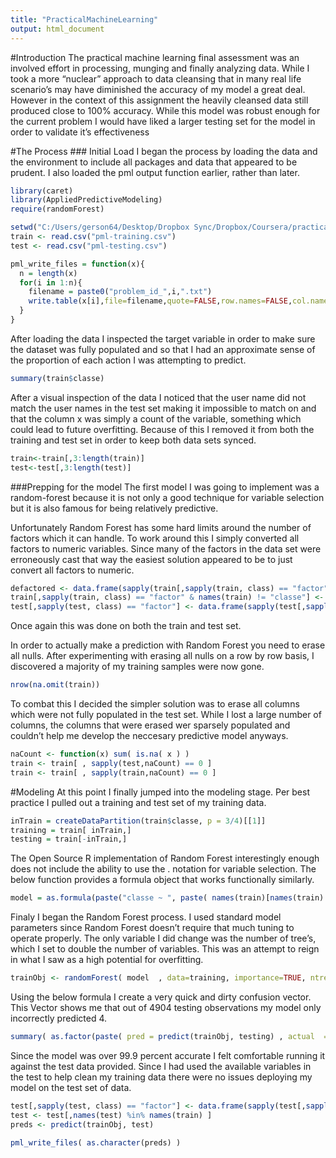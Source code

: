 ```yaml
---
title: "PracticalMachineLearning"
output: html_document
---
```


#Introduction
The practical machine learning final assessment was an involved effort in processing, munging and finally analyzing data.  While I took a more "nuclear" approach to data cleansing that in many real life scenario's may have diminished the accuracy of my model a great deal.  However in the context of this assignment the heavily cleansed data still produced close to 100% accuracy.  While this model was robust enough for the current problem I would have liked a larger testing set for the model in order to validate it's effectiveness

#The Process
### Initial Load
I began the process by loading the data and the environment to include all packages and data that appeared to be prudent.  I also loaded the pml output function earlier, rather than later. 


```r
library(caret)
library(AppliedPredictiveModeling)
require(randomForest)

setwd("C:/Users/gerson64/Desktop/Dropbox Sync/Dropbox/Coursera/practicalMachineLearning/project/")
train <- read.csv("pml-training.csv")
test <- read.csv("pml-testing.csv")

pml_write_files = function(x){
  n = length(x)
  for(i in 1:n){
    filename = paste0("problem_id_",i,".txt")
    write.table(x[i],file=filename,quote=FALSE,row.names=FALSE,col.names=FALSE)
  }
}
```


After loading the data I inspected the target variable in order to make sure the dataset was fully populated and so that I had an approximate sense of the proportion of each action I was attempting to predict.  

```r
summary(train$classe)
```

After a visual inspection of the data I noticed that the user name did not match the user names in the test set making it impossible to match on and that the column x was simply a count of the variable, something which could lead to future overfitting.  Because of this I removed it from both the training and test set in order to keep both data sets synced.

```r
train<-train[,3:length(train)]
test<-test[,3:length(test)]
```


###Prepping for the model
The first model I was going to implement was a random-forest because it is not only a good technique for variable selection but it is also famous for being relatively predictive.  

Unfortunately Random Forest has some hard limits around the number of factors which it can handle.  To work around this I simply converted all factors to numeric variables.  Since many of the factors in the data set were erroneously cast that way the easiest solution appeared to be to just convert all factors to numeric.  

```r
defactored <- data.frame(sapply(train[,sapply(train, class) == "factor"], as.numeric))
train[,sapply(train, class) == "factor" & names(train) != "classe"] <- defactored[,1:length(defactored) - 1]
test[,sapply(test, class) == "factor"] <- data.frame(sapply(test[,sapply(test, class) == "factor"], as.numeric))
```
Once again this was done on both the train and test set.  

In order to actually make a prediction with Random Forest you need to erase all nulls.  After experimenting with erasing all nulls on a row by row basis, I discovered a majority of my training samples were now gone.  

```r
nrow(na.omit(train))
```

To combat this I decided the simpler solution was to erase all columns which were not fully populated in the test set.  While I lost a large number of columns, the columns that were erased wer sparsely populated and couldn't help me develop the neccesary predictive model anyways.

```r
naCount <- function(x) sum( is.na( x ) )
train <- train[ , sapply(test,naCount) == 0 ]
train <- train[ , sapply(train,naCount) == 0 ]
```

#Modeling
At this point I finally jumped into the modeling stage.  Per best practice I pulled out a training and test set of my training data.  
```r
inTrain = createDataPartition(train$classe, p = 3/4)[[1]]
training = train[ inTrain,]
testing = train[-inTrain,]
```

The Open Source R implementation of Random Forest interestingly enough does not include the ability to use the . notation for variable selection.  The below function provides a formula object that works functionally similarly. 

```r
model = as.formula(paste("classe ~ ", paste( names(train)[names(train) != "classe"]  , collapse = " + " )))  
```

Finaly I began the Random Forest process.  I used standard model parameters since Random Forest doesn't require that much tuning to operate properly.  The only variable I did change was the number of tree's, which I set to double the number of variables.  This was an attempt to reign in what I saw as a high potential for overfitting. 

```r
trainObj <- randomForest( model  , data=training, importance=TRUE, ntree= 106)
```

Using the below formula I create a very quick and dirty confusion vector.  This Vector shows me that out of 4904 testing observations my model only incorrectly predicted 4.  

```r
summary( as.factor(paste( pred = predict(trainObj, testing) , actual  =  testing$classe )))
```

Since the model was over 99.9 percent accurate I felt comfortable running it against the test data provided.  Since I had used the available variables in the test to help clean my training data there were no issues deploying my model on the test set of data.

```r
test[,sapply(test, class) == "factor"] <- data.frame(sapply(test[,sapply(test, class) == "factor"], as.numeric))
test <- test[,names(test) %in% names(train) ]
preds <- predict(trainObj, test)

pml_write_files( as.character(preds) )
```